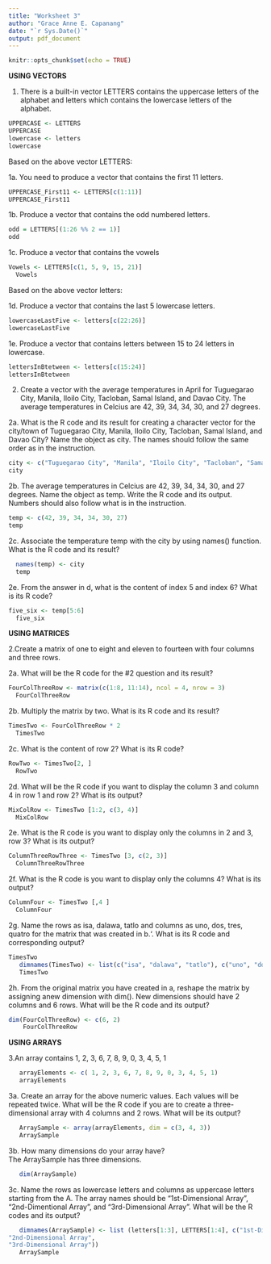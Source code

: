 ```yaml
---
title: "Worksheet 3"
author: "Grace Anne E. Capanang"
date: "`r Sys.Date()`"
output: pdf_document
---
```


```r
knitr::opts_chunk$set(echo = TRUE)
```

**USING VECTORS**

1. There is a built-in vector LETTERS contains the uppercase letters of the alphabet and letters which contains the lowercase letters of the alphabet.

```r
UPPERCASE <- LETTERS
UPPERCASE
lowercase <- letters
lowercase
```


Based on the above vector LETTERS: \

1a. You need to produce a vector that contains the first 11 letters.

```r
UPPERCASE_First11 <- LETTERS[c(1:11)]
UPPERCASE_First11
```

1b. Produce a vector that contains the odd numbered letters.

```r
odd = LETTERS[(1:26 %% 2 == 1)]
odd
```

1c. Produce a vector that contains the vowels
```r
Vowels <- LETTERS[c(1, 5, 9, 15, 21)]
  Vowels
```


Based on the above vector letters:

1d. Produce a vector that contains the last 5 lowercase letters.

```r
lowercaseLastFive <- letters[c(22:26)]
lowercaseLastFive
```

1e. Produce a vector that contains letters between 15 to 24 letters in lowercase. 
```r
lettersInBtetween <- letters[c(15:24)]
lettersInBtetween
```

2. Create a vector with the average temperatures in April for Tuguegarao City, Manila, Iloilo City, Tacloban, Samal Island, and Davao City. The average temperatures in Celcius are 42, 39, 34, 34, 30, and 27 degrees.


2a. What is the R code and its result for creating a character vector for the city/town of Tuguegarao City, Manila, Iloilo City, Tacloban, Samal Island, and Davao City? Name the object as city. The names should follow the same order as in the instruction.

```r
city <- c("Tuguegarao City", "Manila", "Iloilo City", "Tacloban", "Samal Island", "Davao City") 
city
```

2b. The average temperatures in Celcius are 42, 39, 34, 34, 30, and 27 degrees.
Name the object as temp. Write the R code and its output. Numbers should also follow what is in the instruction.

```r
temp <- c(42, 39, 34, 34, 30, 27)
temp
```

2c. Associate the temperature temp with the city by using names() function. What is the R code and its result?

```r
  names(temp) <- city
  temp
```
  
2e. From the answer in d, what is the content of index 5 and index 6? What is its R code? 
```r
five_six <- temp[5:6]
  five_six
```  
  
**USING MATRICES**
  
2.Create a matrix of one to eight and eleven to fourteen with four columns and three rows.

2a. What will be the R code for the #2 question and its result?
```r
FourColThreeRow <- matrix(c(1:8, 11:14), ncol = 4, nrow = 3)
  FourColThreeRow
```

2b. Multiply the matrix by two. What is its R code and its result?
```r
TimesTwo <- FourColThreeRow * 2
  TimesTwo
```

2c. What is the content of row 2? What is its R code?
```r
RowTwo <- TimesTwo[2, ]
  RowTwo
```


2d. What will be the R code if you want to display the column 3 and column 4 in row 1 and row 2? What is its output?
```r
MixColRow <- TimesTwo [1:2, c(3, 4)]
  MixColRow
```

2e. What is the R code is you want to display only the columns in 2 and 3, row 3? What is its output?
```r
ColumnThreeRowThree <- TimesTwo [3, c(2, 3)]
  ColumnThreeRowThree
```

  
2f. What is the R code is you want to display only the columns 4? What is its output?
```r
ColumnFour <- TimesTwo [,4 ]
  ColumnFour
```

  
2g. Name the rows as isa, dalawa, tatlo and columns as uno, dos, tres, quatro for the matrix that was created in b.‘. What is its R code and corresponding output?
```r
TimesTwo
   dimnames(TimesTwo) <- list(c("isa", "dalawa", "tatlo"), c("uno", "dos", "tres", "quatro"))
   TimesTwo
```
  
2h. From the original matrix you have created in a, reshape the matrix by assigning anew dimension with dim(). New dimensions should have 2 columns and 6 rows. What will be the R code and its output?
```r
dim(FourColThreeRow) <- c(6, 2)
    FourColThreeRow
```

  
**USING ARRAYS**
  
3.An array contains 1, 2, 3, 6, 7, 8, 9, 0, 3, 4, 5, 1

```r
   arrayElements <- c( 1, 2, 3, 6, 7, 8, 9, 0, 3, 4, 5, 1)
   arrayElements
```

3a. Create an array for the above numeric values. Each values will be repeated twice. What will be the R code if you are to create a three-dimensional array with 4 columns and 2 rows. What will be its output?
```r
   ArraySample <- array(arrayElements, dim = c(3, 4, 3))
   ArraySample
```
   
3b. How many dimensions do your array have? \
The ArraySample has three dimensions.
```r
   dim(ArraySample)
```

3c. Name the rows as lowercase letters and columns as uppercase letters starting from the A. The array names should be “1st-Dimensional Array”, “2nd-Dimentional Array”, and “3rd-Dimensional Array”. What will be the R codes and its output?
```r
   dimnames(ArraySample) <- list (letters[1:3], LETTERS[1:4], c("1st-Dimensional Array", 
"2nd-Dimensional Array", 
"3rd-Dimensional Array"))
   ArraySample
```
   
  
  
  
  